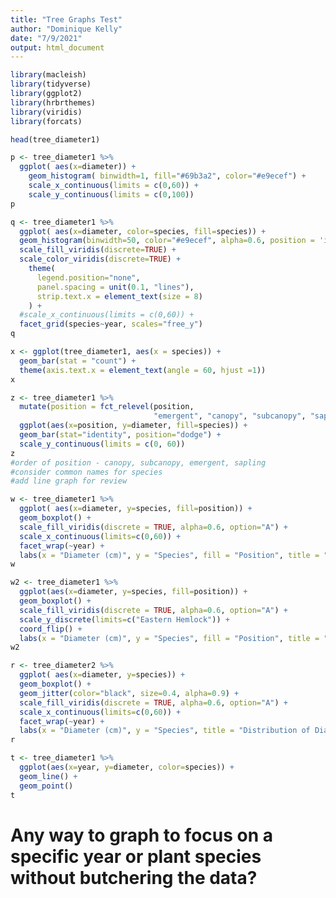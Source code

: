 ```yaml
---
title: "Tree Graphs Test"
author: "Dominique Kelly"
date: "7/9/2021"
output: html_document
---
```


```r
library(macleish)
library(tidyverse)
library(ggplot2)
library(hrbrthemes)
library(viridis)
library(forcats)
```

```r
head(tree_diameter1)
```

```r
p <- tree_diameter1 %>%
  ggplot( aes(x=diameter)) +
    geom_histogram( binwidth=1, fill="#69b3a2", color="#e9ecef") +
    scale_x_continuous(limits = c(0,60)) +
    scale_y_continuous(limits = c(0,100))
p
```

```r
q <- tree_diameter1 %>%
  ggplot( aes(x=diameter, color=species, fill=species)) +
  geom_histogram(binwidth=50, color="#e9ecef", alpha=0.6, position = 'identity') +
  scale_fill_viridis(discrete=TRUE) +
  scale_color_viridis(discrete=TRUE) +
    theme(
      legend.position="none",
      panel.spacing = unit(0.1, "lines"),
      strip.text.x = element_text(size = 8)
    ) +
  #scale_x_continuous(limits = c(0,60)) +
  facet_grid(species~year, scales="free_y")
q
```


```r
x <- ggplot(tree_diameter1, aes(x = species)) +
  geom_bar(stat = "count") +
  theme(axis.text.x = element_text(angle = 60, hjust =1))
x
```


```r
z <- tree_diameter1 %>%
  mutate(position = fct_relevel(position,
                                "emergent", "canopy", "subcanopy", "sapling")) %>%
  ggplot(aes(x=position, y=diameter, fill=species)) +
  geom_bar(stat="identity", position="dodge") +
  scale_y_continuous(limits = c(0, 60))
z
#order of position - canopy, subcanopy, emergent, sapling 
#consider common names for species 
#add line graph for review
```

```r
w <- tree_diameter1 %>%
  ggplot( aes(x=diameter, y=species, fill=position)) +
  geom_boxplot() +
  scale_fill_viridis(discrete = TRUE, alpha=0.6, option="A") +
  scale_x_continuous(limits=c(0,60)) +
  facet_wrap(~year) +
  labs(x = "Diameter (cm)", y = "Species", fill = "Position", title = "Distribution of Diameter based on Different Species at Different Positions Between 2010-2015")
w
```

```r
w2 <- tree_diameter1 %>%
  ggplot(aes(x=diameter, y=species, fill=position)) +
  geom_boxplot() +
  scale_fill_viridis(discrete = TRUE, alpha=0.6, option="A") +
  scale_y_discrete(limits=c("Eastern Hemlock")) +
  coord_flip() +
  labs(x = "Diameter (cm)", y = "Species", fill = "Position", title = "Distribution of Diameter for Eastern Hemlock at Different Positions Between 2010-2015")
w2
```


```r
r <- tree_diameter2 %>%
  ggplot( aes(x=diameter, y=species)) +
  geom_boxplot() +
  geom_jitter(color="black", size=0.4, alpha=0.9) +
  scale_fill_viridis(discrete = TRUE, alpha=0.6, option="A") +
  scale_x_continuous(limits=c(0,60)) +
  facet_wrap(~year) +
  labs(x = "Diameter (cm)", y = "Species", title = "Distribution of Diameter based on Different Species Between 2009-2016")
r
```

```r
t <- tree_diameter1 %>%
  ggplot(aes(x=year, y=diameter, color=species)) +
  geom_line() + 
  geom_point()
t
```


# Any way to graph to focus on a specific year or plant species without butchering the data? 

